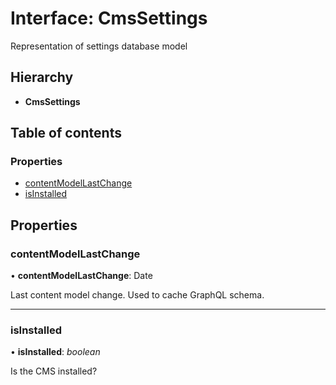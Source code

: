 # Interface: CmsSettings

Representation of settings database model

## Hierarchy

* **CmsSettings**

## Table of contents

### Properties

- [contentModelLastChange](cmssettings.mdx#contentmodellastchange)
- [isInstalled](cmssettings.mdx#isinstalled)

## Properties

### contentModelLastChange

• **contentModelLastChange**: Date

Last content model change. Used to cache GraphQL schema.

___

### isInstalled

• **isInstalled**: *boolean*

Is the CMS installed?
